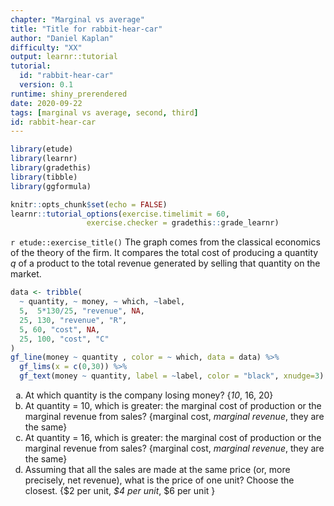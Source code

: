 ```yaml
---
chapter: "Marginal vs average"
title: "Title for rabbit-hear-car"
author: "Daniel Kaplan"
difficulty: "XX"
output: learnr::tutorial
tutorial:
  id: "rabbit-hear-car"
  version: 0.1
runtime: shiny_prerendered
date: 2020-09-22 
tags: [marginal vs average, second, third]
id: rabbit-hear-car
---
```


```r
library(etude)
library(learnr)
library(gradethis)
library(tibble)
library(ggformula)

knitr::opts_chunk$set(echo = FALSE)
learnr::tutorial_options(exercise.timelimit = 60, 
                 exercise.checker = gradethis::grade_learnr)
```


`r etude::exercise_title()` The graph comes from the classical economics of the theory of the firm. It compares the total cost of producing a quantity $q$ of a product to the total revenue generated by selling that quantity on the market.

```r
data <- tribble(
  ~ quantity, ~ money, ~ which, ~label,
  5,  5*130/25, "revenue", NA,
  25, 130, "revenue", "R",
  5, 60, "cost", NA,
  25, 100, "cost", "C"
)
gf_line(money ~ quantity , color = ~ which, data = data) %>%
  gf_lims(x = c(0,30)) %>%
  gf_text(money ~ quantity, label = ~label, color = "black", xnudge=3)
```

a. At which quantity is the company losing money? {*10*, 16, 20}
#. At quantity = 10, which is greater: the marginal cost of production or the marginal revenue from sales? {marginal cost, *marginal revenue*, they are the same}
#. At quantity = 16, which is greater: the marginal cost of production or the marginal revenue from sales? {marginal cost, *marginal revenue*, they are the same}
#. Assuming that all the sales are made at the same price (or, more precisely, net revenue), what is the price of one unit? Choose the closest. {$2 per unit, *$4 per unit*, $6 per unit }



